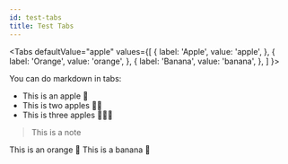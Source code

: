 ```yaml
---
id: test-tabs
title: Test Tabs
---
```




<Tabs
  defaultValue="apple"
  values={[
    { label: 'Apple', value: 'apple', },
    { label: 'Orange', value: 'orange', },
    { label: 'Banana', value: 'banana', },
  ]
}>
<TabItem value="apple">

You can do markdown in tabs: 

* This is an apple 🍎
* This is two apples 🍎🍎
* This is three apples 🍎🍎🍎

> This is a note

</TabItem>
<TabItem value="orange">This is an orange 🍊</TabItem>
<TabItem value="banana">This is a banana 🍌</TabItem>
</Tabs>
